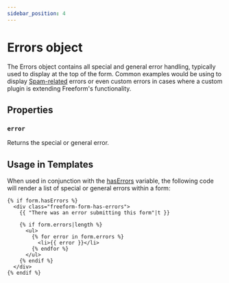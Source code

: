 ```yaml
---
sidebar_position: 4
---
```


# Errors object

The Errors object contains all special and general error handling, typically used to display at the top of the form. Common examples would be using to display [Spam-related](../../forms/spam-protection) errors or even custom errors in cases where a custom plugin is extending Freeform's functionality.

## Properties

### `error`

Returns the special or general error.

## Usage in Templates

When used in conjunction with the [hasErrors](./form/#hasErrors) variable, the following code will render a list of special or general errors within a form:

```twig
{% if form.hasErrors %}
  <div class="freeform-form-has-errors">
    {{ "There was an error submitting this form"|t }}

    {% if form.errors|length %}
      <ul>
        {% for error in form.errors %}
          <li>{{ error }}</li>
        {% endfor %}
      </ul>
    {% endif %}
  </div>
{% endif %}
```
